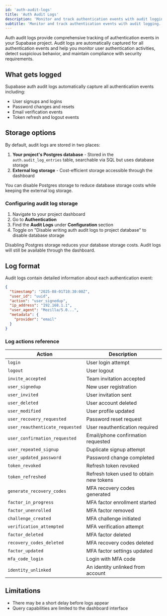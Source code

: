 ```yaml
---
id: 'auth-audit-logs'
title: 'Auth Audit Logs'
description: 'Monitor and track authentication events with audit logging.'
subtitle: 'Monitor and track authentication events with audit logging.'
---
```


Auth audit logs provide comprehensive tracking of authentication events in your Supabase project. Audit logs are automatically captured for all authentication events and help you monitor user authentication activities, detect suspicious behavior, and maintain compliance with security requirements.

## What gets logged

Supabase auth audit logs automatically capture all authentication events including:

- User signups and logins
- Password changes and resets
- Email verification events
- Token refresh and logout events

## Storage options

By default, audit logs are stored in two places:

1. **Your project's Postgres database** - Stored in the `auth.audit_log_entries` table, searchable via SQL but uses database storage
2. **External log storage** - Cost-efficient storage accessible through the dashboard

You can disable Postgres storage to reduce database storage costs while keeping the external log storage.

### Configuring audit log storage

1. Navigate to your project dashboard
2. Go to **Authentication**
3. Find the **Audit Logs** under **Configuration** section
4. Toggle on "Disable writing auth audit logs to project database" to disable database storage


<Admonition type="tip">

Disabling Postgres storage reduces your database storage costs. Audit logs will still be available through the dashboard.

</Admonition>

## Log format

Audit logs contain detailed information about each authentication event:

```json
{
  "timestamp": "2025-08-01T10:30:00Z",
  "user_id": "uuid",
  "action": "user_signedup",
  "ip_address": "192.168.1.1",
  "user_agent": "Mozilla/5.0...",
  "metadata": {
    "provider": "email"
  }
}
```

### Log actions reference

| Action | Description |
|--------|-------------|
| `login` | User login attempt |
| `logout` | User logout |
| `invite_accepted` | Team invitation accepted |
| `user_signedup` | New user registration |
| `user_invited` | User invitation sent |
| `user_deleted` | User account deleted |
| `user_modified` | User profile updated |
| `user_recovery_requested` | Password reset request |
| `user_reauthenticate_requested` | User reauthentication required |
| `user_confirmation_requested` | Email/phone confirmation requested |
| `user_repeated_signup` | Duplicate signup attempt |
| `user_updated_password` | Password change completed |
| `token_revoked` | Refresh token revoked |
| `token_refreshed` | Refresh token used to obtain new tokens |
| `generate_recovery_codes` | MFA recovery codes generated |
| `factor_in_progress` | MFA factor enrollment started |
| `factor_unenrolled` | MFA factor removed |
| `challenge_created` | MFA challenge initiated |
| `verification_attempted` | MFA verification attempt |
| `factor_deleted` | MFA factor deleted |
| `recovery_codes_deleted` | MFA recovery codes deleted |
| `factor_updated` | MFA factor settings updated |
| `mfa_code_login` | Login with MFA code |
| `identity_unlinked` | An identity unlinked from account |

## Limitations

- There may be a short delay before logs appear
- Query capabilities are limited to the dashboard interface
